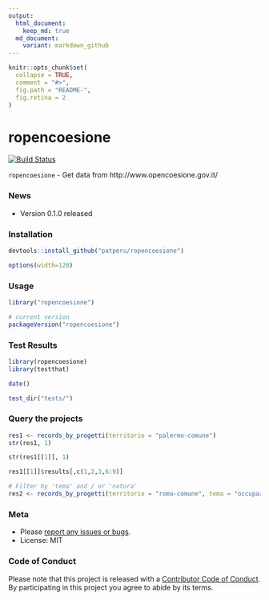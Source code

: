 ```yaml
---
output:
  html_document:
    keep_md: true
  md_document:
    variant: markdown_github
---
```


<!-- README.md is generated from README.Rmd. Please edit that file -->

```r
knitr::opts_chunk$set(
  collapse = TRUE,
  comment = "#>",
  fig.path = "README-",
  fig.retina = 2
)
```

ropencoesione
=============

[![Build Status](https://api.travis-ci.org/patperu/ropencoesione.png?branch=master)](https://travis-ci.org/patperu/ropencoesione)

`ropencoesione` - Get data from http://www.opencoesione.gov.it/

### News

- Version 0.1.0 released

### Installation

```r
devtools::install_github("patperu/ropencoesione")
```

```r
options(width=120)
```

### Usage

```r
library("ropencoesione")

# current version
packageVersion("ropencoesione")
```

### Test Results

```r
library(ropencoesione)
library(testthat)

date()

test_dir("tests/")
```

### Query the projects

```r
res1 <- records_by_progetti(territorio = "palermo-comune")
str(res1, 1)

str(res1[[1]], 1)

res1[[1]]$results[,c(1,2,3,6:9)]

# Filter by 'tema' and / or 'natura'
res2 <- records_by_progetti(territorio = "roma-comune", tema = "occupazione") 

```

### Meta

* Please [report any issues or bugs](https://github.com/patperu/ropencoesione/issues).
* License: MIT

### Code of Conduct

Please note that this project is released with a [Contributor Code of Conduct](CONDUCT.md). 
By participating in this project you agree to abide by its terms.
